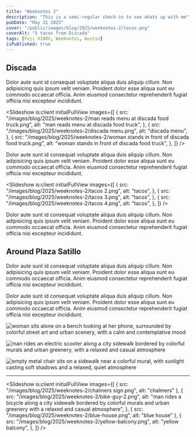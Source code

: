 ```yaml
---
title: "Weeknotes 2"
description: "This is a semi-regular check-in to see whats up with me"
pubDate: "May 31 2025"
cover: "/public/images/blog/2025/weeknotes-2/tacos.png"
coverAlt: "5 tacos from Discada"
tags: [Fuji X100V, Weeknotes, Austin]
isPublished: true
---
```



## Discada

Dolor aute sunt id consequat voluptate aliqua duis aliquip cillum. Non adipisicing quis ipsum velit veniam. Proident dolor esse aliqua sunt eu commodo occaecat officia. Anim eiusmod consectetur reprehenderit fugiat officia nisi excepteur incididunt.

<Slideshow
  is:client
  initialFullView
  images={[
    {
      src: "/images/blog/2025/weeknotes-2/man reads menu at discada food truck.png",
      alt: "man reads menu at discada food truck",
    },
    {
      src: "/images/blog/2025/weeknotes-2/discada menu.png",
      alt: "discada menu",
    },
    {
      src: "/images/blog/2025/weeknotes-2/woman stands in front of discada food truck.png",
      alt: "woman stands in front of discada food truck",
    },
  ]}
/>

Dolor aute sunt id consequat voluptate aliqua duis aliquip cillum. Non adipisicing quis ipsum velit veniam. Proident dolor esse aliqua sunt eu commodo occaecat officia. Anim eiusmod consectetur reprehenderit fugiat officia nisi excepteur incididunt.

<Slideshow
  is:client
  initialFullView
  images={[
    {
      src: "/images/blog/2025/weeknotes-2/tacos 2.png",
      alt: "tacos",
    },
    {
      src: "/images/blog/2025/weeknotes-2/tacos 3.png",
      alt: "tacos",
    },
    {
      src: "/images/blog/2025/weeknotes-2/tacos 4.png",
      alt: "tacos",
    },
  ]}
/>

Dolor aute sunt id consequat voluptate aliqua duis aliquip cillum. Non adipisicing quis ipsum velit veniam. Proident dolor esse aliqua sunt eu commodo occaecat officia. Anim eiusmod consectetur reprehenderit fugiat officia nisi excepteur incididunt.

## Around Plaza Satillo

Dolor aute sunt id consequat voluptate aliqua duis aliquip cillum. Non adipisicing quis ipsum velit veniam. Proident dolor esse aliqua sunt eu commodo occaecat officia. Anim eiusmod consectetur reprehenderit fugiat officia nisi excepteur incididunt.

Dolor aute sunt id consequat voluptate aliqua duis aliquip cillum. Non adipisicing quis ipsum velit veniam. Proident dolor esse aliqua sunt eu commodo occaecat officia. Anim eiusmod consectetur reprehenderit fugiat officia nisi excepteur incididunt.

<ImageSlider>

![woman sits alone on a bench looking at her phone, surrounded by colorful street art and urban scenery, with a calm and contemplative mood](/images/blog/2025/weeknotes-2/woman-sitting.png)

![man rides an electric scooter along a city sidewalk bordered by colorful murals and urban greenery, with a relaxed and casual atmosphere](/images/blog/2025/weeknotes-2/man-on-scooter.png)

![empty metal chair sits on a sidewalk near a colorful mural, with sunlight casting soft shadows and a relaxed, quiet atmosphere](/images/blog/2025/weeknotes-2/chair.png)

</ImageSlider>

---

<Slideshow
  is:client
  initialFullView
  images={[
    { src: "/images/blog/2025/weeknotes-2/chalmers sign.png", alt: "chalmers" },
    {
      src: "/images/blog/2025/weeknotes-2/bike-guy-2.png",
      alt: "man rides a bicycle along a city sidewalk bordered by colorful murals and urban greenery with a relaxed and casual atmosphere",
    },
    { src: "/images/blog/2025/weeknotes-2/blue-house.png", alt: "blue house" },
    {
      src: "/images/blog/2025/weeknotes-2/yellow-balcony.png",
      alt: "yellow balcony",
    },
  ]}
/>
